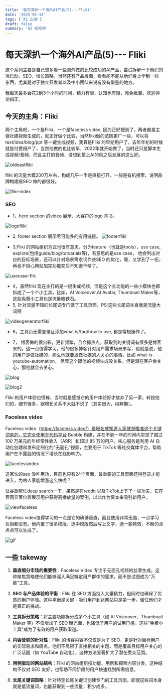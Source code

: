 ```yaml
---
title: '每天深扒一个海外AI产品(5)---Fliki'
date: '2025-05-14'
tags: ['AI 出海']
draft: false
summary: 'AI 短视频'
---
```


# 每天深扒一个海外AI产品(5)--- Fliki


这个系列主要是自己想多看一些海外做的比较成功的AI产品，尝试拆解一下他们的冷启动，SEO，增长策略，当然还有产品层面，看看能不能从他们身上学到一些东西，尤其是对于独立开发者以及中小团队来说有没有借鉴的地方。

我每天最多会花2到3个小时的时间，精力有限，认知也有限，难免纰漏，欢迎评论指正。

## 今天的主角：Fliki 

两个主角吧，一个是Fliki，一个是faceless video, 因为正好搜到了，两者都是主做社媒视频生成的，就正好做个比较，当然fliki做的范围更广一些，可以将text/idea/blog/ppt 等一键生成视频，我算是Fliki 的早期用户了，去年年初的时候就是付费用户了，当然他做的也比较早，2022年就开始做了，当时还只是脚本生成视频/音频，而且主打的音频，没想到搭上AI的风之后发展的这么好。

![oldeastfliki](/static/images/05-fliki/oldeastfliki.png)


fliki 的流量大概200万左右，构成几乎一半是直接打开，一般是有机搜索，说明品牌构建跟SEO 做的都很好。

![fliki-index](/static/images/05-fliki/fliki-index.png)

### SEO 

- 1，hero section 的video 展示，大客户的logo 背书。

![logofliki](/static/images/05-fliki/logofliki.png)

- 2, footer section 展示尽可能多的有用链接。
![footerfliki](/static/images/05-fliki/footerfliki.png)

- 3,Fliki 的网站组织方式也很有意思，分为feature（也就是tools），use case, explore(包括guide/blog/tutoarials等)，有意思的是use case， 他会列出对应的目标场景，还可以针对场景需求词作些SEO 的优化，嗯，又学到了一招，再也不担心网站加完功能完后不知道干啥了。

![usecase-flik](/static/images/05-fliki/usecase-flik.png)

- 4，虽然fliki 现在主打的是一键生成视频，但是这个主功能的一些小模块也都拆成了一个个小工具，比如，AI Voiceover,AI Avatar, Thumbnail Maker等，这些免费小工具也是流量吸铁石。
- 5, 针对流量不错的长尾词专门做了工具页面，PS:这些长尾词本身就是流量大词啊

![videogeneratorfliki](/static/images/05-fliki/videogeneratorfliki.png)

- 6，工具页无需登录且添加what is/faq/how to use, 都是常规操作了。

- 7， 博客做的很出彩，更新频繁，且会抓热点，获取到的关键词有很多是博客来的。这一点值得学习，他的很多博客针对用户需求场景来写，也就是说，他的用户是做社媒的，那么他就要发做社媒的人关心的事情，比如 what-is-youtube-automation， 尽管这个跟他的视频生成没关系，但是潜在客户会关心，那他就会去关心。

![blog](/static/images/05-fliki/blog.png)

![blog2](/static/images/05-fliki/blog2.png)

Fliki 的用户体验也很棒，当时就是感觉它的用户体验好才放弃了另一家，转投他们的，细节很多，跟增长关系不大就不说了（其实很大，纯粹懒）。

### Faceless video

Faceless video（https://faceless.video/）看域名就知道人家就是瞄准这个关键词来的，它完全使用无代码平台 Bubble 构建，并在不到一年的时间内实现了超过 100 万美元的年经常性收入（ARR）和超过 85 万的用户。核心服务是利用 AI 自动化创建和发布定制化的“无面孔”视频，主要用于 TikTok 等社交媒体平台，帮助用户在不露脸的情况下增长在线影响力。

![facelessindex](/static/images/05-fliki/facelessindex.png)

这家伙的seo 没咋用功，目前也只有24个页面，最重要的工具页面还得登录才能进入，为啥人家能增涨这么快呢？

让谷歌帮忙deep search一下，果然是在reddit 以及TikTok上下了一些功夫，它在官网显著位置展示用户获得高播放量的案例，以此作为资本来吸引新用户。

![viewfaceless](/static/images/05-fliki/viewfaceless.png)

Faceless video值得学习的一点是它的确够垂直，而且使用非常无脑，一点学习负担都没有。他内置了很多模版，选中模版然后写上文字，选一些特效，不断的点点点可以生成了。

![gif](/static/images/05-fliki/gif.png)


## 一些 takeway

1. **垂直细分市场的重要性**：Faceless Video 专注于无面孔视频的丝滑生成。这种聚焦策略使他们能够深入满足特定用户群体的需求，而不是试图成为"万能"工具。

2. **SEO 与产品体验的平衡**：Fliki 在 SEO 方面投入大量精力，但同时也确保了优质的用户体验。这种平衡是关键 - 吸引用户到达网站只是第一步，留住他们才是真正的挑战。

3. **工具拆分策略**：将主要功能拆分成多个小工具（如 AI Voiceover、Thumbnail Maker 等）不仅增加了 SEO 曝光面，也降低了用户的试用门槛。这些"免费小工具"成为了有效的用户获取渠道。

4. **内容营销的针对性**：Fliki 的博客内容不仅仅是为了 SEO，更是针对目标用户的实际需求和痛点。他们不局限于直接相关的主题，而是覆盖目标用户关心的广泛话题（如 YouTube 自动化），这种方法显著扩大了潜在受众范围。

5. **用例驱动的网站结构**：Fliki 的网站组织按功能、用例和探索内容分类，这种结构不仅对 SEO 友好，也帮助不同阶段的用户快速找到所需信息。

6. **长尾关键词策略**：针对特定长尾关键词创建专门的工具页面，即使这些词本身就是低流量词，也能获取到一些流量，积少成多。




